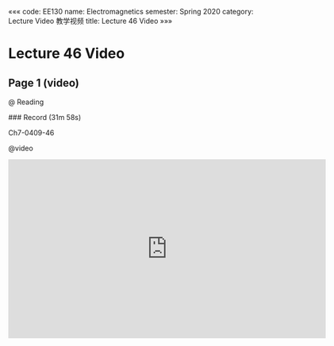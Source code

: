 «««
code: EE130
name: Electromagnetics
semester: Spring 2020
category: Lecture Video 教学视频
title: Lecture 46 Video
»»»

# Lecture 46 Video

## Page 1 (video)

@ Reading

<div class="markdown-body">
### Record (31m 58s)

Ch7-0409-46
</div>

@video

<iframe src="https://sbbrisk.com/e/ymi3guvaix69.html" frameborder=0 marginwidth=0 marginheight=0 scrolling=no width=640 height=360 allowfullscreen></iframe>
